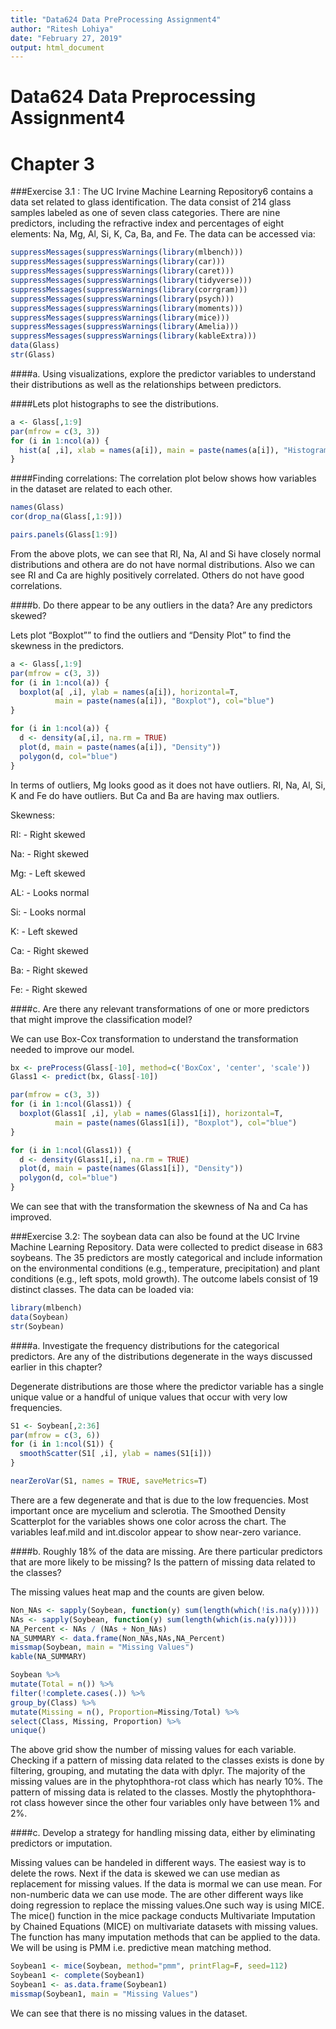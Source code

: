 ```yaml
---
title: "Data624 Data PreProcessing Assignment4"
author: "Ritesh Lohiya"
date: "February 27, 2019"
output: html_document 
---
```


# Data624 Data Preprocessing Assignment4 

# Chapter 3

###Exercise 3.1 : The UC Irvine Machine Learning Repository6 contains a data set related to glass identification. The data consist of 214 glass samples labeled as one of seven class categories. There are nine predictors, including the refractive index and percentages of eight elements: Na, Mg, Al, Si, K, Ca, Ba, and Fe. The data can be accessed via:

```r
suppressMessages(suppressWarnings(library(mlbench)))
suppressMessages(suppressWarnings(library(car)))
suppressMessages(suppressWarnings(library(caret)))
suppressMessages(suppressWarnings(library(tidyverse)))
suppressMessages(suppressWarnings(library(corrgram)))
suppressMessages(suppressWarnings(library(psych)))
suppressMessages(suppressWarnings(library(moments)))
suppressMessages(suppressWarnings(library(mice)))
suppressMessages(suppressWarnings(library(Amelia)))
suppressMessages(suppressWarnings(library(kableExtra)))
data(Glass)
str(Glass)
```

####a. Using visualizations, explore the predictor variables to understand their distributions as well as the relationships between predictors.

####Lets plot histographs to see the distributions.

```r
a <- Glass[,1:9]
par(mfrow = c(3, 3))
for (i in 1:ncol(a)) {
  hist(a[ ,i], xlab = names(a[i]), main = paste(names(a[i]), "Histogram"), col="blue")  
}
```

####Finding correlations: The correlation plot below shows how variables in the dataset are related to each other. 

```r
names(Glass)
cor(drop_na(Glass[,1:9]))
```

```r
pairs.panels(Glass[1:9]) 
``` 

From the above plots, we can see that RI, Na, Al and Si have closely normal distributions and othera are do not have normal distributions. Also we can see RI and Ca are highly positively correlated. Others do not have good correlations.

####b. Do there appear to be any outliers in the data? Are any predictors skewed?

Lets plot "Boxplot"" to find the outliers and "Density Plot" to find the skewness in the predictors.

```r
a <- Glass[,1:9]
par(mfrow = c(3, 3))
for (i in 1:ncol(a)) {
  boxplot(a[ ,i], ylab = names(a[i]), horizontal=T,
          main = paste(names(a[i]), "Boxplot"), col="blue")
}

for (i in 1:ncol(a)) {
  d <- density(a[,i], na.rm = TRUE)
  plot(d, main = paste(names(a[i]), "Density"))
  polygon(d, col="blue")
}

```


In terms of outliers, Mg looks good as it does not have outliers. RI, Na, Al, Si, K and Fe do have outliers. But Ca and Ba are having max outliers. 

Skewness:

RI: - Right skewed

Na: - Right skewed

Mg: - Left skewed

AL: - Looks normal

Si: - Looks normal

K: - Left skewed

Ca: - Right skewed

Ba: - Right skewed

Fe: - Right skewed

####c. Are there any relevant transformations of one or more predictors that might improve the classification model?

We can use Box-Cox transformation to understand the transformation needed to improve our model.

```r
bx <- preProcess(Glass[-10], method=c('BoxCox', 'center', 'scale'))
Glass1 <- predict(bx, Glass[-10])

par(mfrow = c(3, 3))
for (i in 1:ncol(Glass1)) {
  boxplot(Glass1[ ,i], ylab = names(Glass1[i]), horizontal=T,
          main = paste(names(Glass1[i]), "Boxplot"), col="blue")
}

for (i in 1:ncol(Glass1)) {
  d <- density(Glass1[,i], na.rm = TRUE)
  plot(d, main = paste(names(Glass1[i]), "Density"))
  polygon(d, col="blue")
}
```

We can see that with the transformation the skewness of Na and Ca has improved.

###Exercise 3.2: The soybean data can also be found at the UC Irvine Machine Learning Repository. Data were collected to predict disease in 683 soybeans. The 35 predictors are mostly categorical and include information on the environmental conditions (e.g., temperature, precipitation) and plant conditions (e.g., left spots, mold growth). The outcome labels consist of 19 distinct classes. The data can be loaded via:

```r
library(mlbench)
data(Soybean)
str(Soybean)
```

####a. Investigate the frequency distributions for the categorical predictors. Are any of the distributions degenerate in the ways discussed earlier in this chapter?

Degenerate distributions are those where the predictor variable has a single unique value or a handful of unique values that occur with very low frequencies.

```r
S1 <- Soybean[,2:36]
par(mfrow = c(3, 6))
for (i in 1:ncol(S1)) {
  smoothScatter(S1[ ,i], ylab = names(S1[i]))
}
```

```r
nearZeroVar(S1, names = TRUE, saveMetrics=T)
```

There are a few degenerate and that is due to the low frequencies. Most important once are mycelium and sclerotia. The Smoothed Density Scatterplot for the variables shows one color across the chart. The variables leaf.mild and int.discolor appear to show near-zero variance.


####b. Roughly 18% of the data are missing. Are there particular predictors that are more likely to be missing? Is the pattern of missing data related to the classes?

The missing values heat map and the counts are given below.

```r
Non_NAs <- sapply(Soybean, function(y) sum(length(which(!is.na(y)))))
NAs <- sapply(Soybean, function(y) sum(length(which(is.na(y)))))
NA_Percent <- NAs / (NAs + Non_NAs)
NA_SUMMARY <- data.frame(Non_NAs,NAs,NA_Percent)
missmap(Soybean, main = "Missing Values")
kable(NA_SUMMARY)
```

```r
Soybean %>%
mutate(Total = n()) %>% 
filter(!complete.cases(.)) %>%
group_by(Class) %>%
mutate(Missing = n(), Proportion=Missing/Total) %>%
select(Class, Missing, Proportion) %>%
unique()
```

The above grid show the number of missing values for each variable. Checking if a pattern of missing data related to the classes exists is done by filtering, grouping, and mutating the data with dplyr. The majority of the missing values are in the phytophthora-rot class which has nearly 10%. The pattern of missing data is related to the classes. Mostly the phytophthora-rot class however since the other four variables only have between 1% and 2%.

####c. Develop a strategy for handling missing data, either by eliminating predictors or imputation.

Missing values can be handeled in different ways. The easiest way is to delete the rows. Next if the data is skewed we can use median as replacement for missing values. If the data is mormal we can use mean. For non-numberic data we can use mode. The are other different ways like doing regression to replace the missing values.One such way is using MICE. The mice() function in the mice package conducts Multivariate Imputation by Chained Equations (MICE) on multivariate datasets with missing values. The function has many imputation methods that can be applied to the data. We will be using is PMM i.e. predictive mean matching method.

```r
Soybean1 <- mice(Soybean, method="pmm", printFlag=F, seed=112)
Soybean1 <- complete(Soybean1)
Soybean1 <- as.data.frame(Soybean1)
missmap(Soybean1, main = "Missing Values")
```

We can see that there is no missing values in the dataset.
















